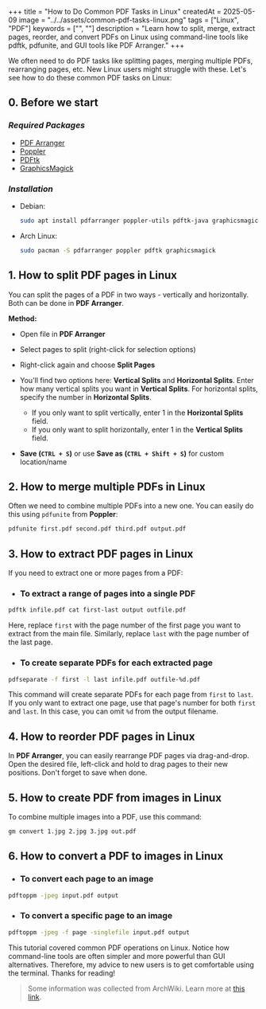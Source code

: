 +++
title = "How to Do Common PDF Tasks in Linux"
createdAt = 2025-05-09
image = "../../assets/common-pdf-tasks-linux.png"
tags = ["Linux", "PDF"]
keywords = ["", ""]
description = "Learn how to split, merge, extract pages, reorder, and convert PDFs on Linux using command-line tools like pdftk, pdfunite, and GUI tools like PDF Arranger."
+++

We often need to do PDF tasks like splitting pages, merging multiple PDFs, rearranging pages, etc. New Linux users might struggle with these. Let's see how to do these common PDF tasks on Linux:

## 0. Before we start

### _Required Packages_

- [PDF Arranger](https://repology.org/project/pdfarranger/versions)
- [Poppler](https://repology.org/project/poppler/versions)
- [PDFtk](https://repology.org/project/pdftk/versions)
- [GraphicsMagick](https://repology.org/project/graphicsmagick/)

### _Installation_

- Debian:
  ```bash
  sudo apt install pdfarranger poppler-utils pdftk-java graphicsmagick
  ```
- Arch Linux:
  ```bash
  sudo pacman -S pdfarranger poppler pdftk graphicsmagick
  ```

## 1. How to split PDF pages in Linux

You can split the pages of a PDF in two ways - vertically and horizontally. Both can be done in **PDF Arranger**.

**Method:**

- Open file in **PDF Arranger**
- Select pages to split (right-click for selection options)
- Right-click again and choose **Split Pages**
- You'll find two options here: **Vertical Splits** and **Horizontal Splits**. Enter how many vertical splits you want in **Vertical Splits**. For horizontal splits, specify the number in **Horizontal Splits**.
  - If you only want to split vertically, enter 1 in the **Horizontal Splits** field.
  - If you only want to split horizontally, enter 1 in the **Vertical Splits** field.

- **Save (`CTRL + S`)** or use **Save as (`CTRL + Shift + S`)** for custom location/name

## 2. How to merge multiple PDFs in Linux

Often we need to combine multiple PDFs into a new one. You can easily do this using `pdfunite` from **Poppler**:

```bash
pdfunite first.pdf second.pdf third.pdf output.pdf
```

## 3. How to extract PDF pages in Linux

If you need to extract one or more pages from a PDF:

- ### To extract a range of pages into a single PDF

```bash
pdftk infile.pdf cat first-last output outfile.pdf
```

Here, replace `first` with the page number of the first page you want to extract from the main file. Similarly, replace `last` with the page number of the last page.

- ### To create separate PDFs for each extracted page

```bash
pdfseparate -f first -l last infile.pdf outfile-%d.pdf
```

This command will create separate PDFs for each page from `first` to `last`. If you only want to extract one page, use that page's number for both `first` and `last`. In this case, you can omit `%d` from the output filename.

## 4. How to reorder PDF pages in Linux

In **PDF Arranger**, you can easily rearrange PDF pages via drag-and-drop. Open the desired file, left-click and hold to drag pages to their new positions. Don't forget to save when done.

## 5. How to create PDF from images in Linux

To combine multiple images into a PDF, use this command:

```bash
gm convert 1.jpg 2.jpg 3.jpg out.pdf
```

## 6. How to convert a PDF to images in Linux

- ### To convert each page to an image

```bash
pdftoppm -jpeg input.pdf output
```

- ### To convert a specific page to an image

```bash
pdftoppm -jpeg -f page -singlefile input.pdf output
```

This tutorial covered common PDF operations on Linux. Notice how command-line tools are often simpler and more powerful than GUI alternatives. Therefore, my advice to new users is to get comfortable using the terminal. Thanks for reading!

> Some information was collected from ArchWiki. Learn more at [this link](https://wiki.archlinux.org/title/PDF,_PS_and_DjVu).
